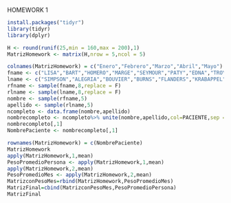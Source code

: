 HOMEWORK 1


```{r}
install.packages("tidyr")
library(tidyr)
library(dplyr)

H <- round(runif(25,min = 160,max = 200),1) 
MatrizHomework <- matrix(H,nrow = 5,ncol = 5)

colnames(MatrizHomework) = c("Enero","Febrero","Marzo","Abril","Mayo")
fname <- c("LISA","BART","HOMERO","MARGE","SEYMOUR","PATY","EDNA","TROY","NICK","LIONEL")
lname <- c("SIMPSON","ALEGRIA","BOUVIER","BURNS","FLANDERS","KRABAPPEL","WOLFCASTLE","HIBBERT","SKINNER","SMITHERS")
rfname <- sample(fname,8,replace = F)
rlname <- sample(lname,8,replace = F)
nombre <- sample(rfname,5)
apellido <- sample(rlname,5)
ncompleto <- data.frame(nombre,apellido)
nombrecompleto <- ncompleto%>% unite(nombre,apellido,col=PACIENTE,sep = " ",remove = FALSE)%>%
nombrecompleto[,1]
NombrePaciente <- nombrecompleto[,1]

rownames(MatrizHomework) = c(NombrePaciente) 
MatrizHomework
apply(MatrizHomework,1,mean)
PesoPromedioPersona <- apply(MatrizHomework,1,mean)
apply(MatrizHomework,2,mean)
PesoPromedioMes <- apply(MatrizHomework,2,mean)
MatrizconPesoMes=rbind(MatrizHomework,PesoPromedioMes)
MatrizFinal=cbind(MatrizconPesoMes,PesoPromedioPersona)
MatrizFinal

```
